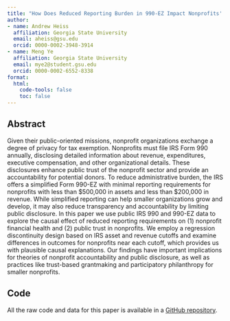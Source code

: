 ```yaml
---
title: "How Does Reduced Reporting Burden in 990-EZ Impact Nonprofits' Financial Health? A Regression Discontinuity Design"
author:
- name: Andrew Heiss
  affiliation: Georgia State University
  email: aheiss@gsu.edu
  orcid: 0000-0002-3948-3914
- name: Meng Ye
  affiliation: Georgia State University
  email: mye2@student.gsu.edu
  orcid: 0000-0002-6552-8338
format:
  html:
    code-tools: false
    toc: false
---
```


## Abstract

Given their public-oriented missions, nonprofit organizations exchange a degree of privacy for tax exemption. Nonprofits must file IRS Form 990 annually, disclosing detailed information about revenue, expenditures, executive compensation, and other organizational details. These disclosures enhance public trust of the nonprofit sector and provide an accountability for potential donors. To reduce administrative burden, the IRS offers a simplified Form 990-EZ with minimal reporting requirements for nonprofits with less than $500,000 in assets and less than $200,000 in revenue. While simplified reporting can help smaller organizations grow and develop, it may also reduce transparency and accountability by limiting public disclosure. In this paper we use public IRS 990 and 990-EZ data to explore the causal effect of reduced reporting requirements on (1) nonprofit financial health and (2) public trust in nonprofits. We employ a regression discontinuity design based on IRS asset and revenue cutoffs and examine differences in outcomes for nonprofits near each cutoff, which provides us with plausible causal explanations. Our findings have important implications for theories of nonprofit accountability and public disclosure, as well as practices like trust-based grantmaking and participatory philanthropy for smaller nonprofits.

## Code

All the raw code and data for this paper is available in a [GitHub repository](https://github.com/andrewheiss/motherly-dolphin).
